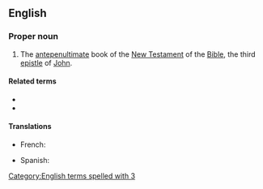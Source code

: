 ==English==

===Proper noun===
{{en-proper noun}}
{{book of the Bible|Third Epistle of John}}

# {{lb|en|biblical}} The [[antepenultimate]] book of the [[New Testament]] of the [[Bible]], the third [[epistle]] of [[John]].

====Related terms====
* {{l|en|1 John}}
* {{l|en|2 John}}

====Translations====
{{trans-top|Book of the Bible}}
* French: {{t|fr|3 Jean|m}}
{{trans-mid}}
* Spanish: {{t|es|3 Juan|m}}
{{trans-bottom}}

[[Category:English terms spelled with 3]]